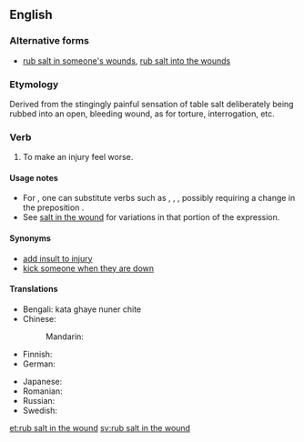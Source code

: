 ==English==

===Alternative forms===
* [[rub salt in someone's wounds]], [[rub salt into the wounds]]

===Etymology===
Derived from the stingingly painful sensation of table salt deliberately being rubbed into an open, bleeding wound, as for torture, interrogation, etc.

===Verb===
{{head|en|verb|head=[[rub]] [[salt in the wound]]}}

# {{idiomatic}} To make an injury feel worse.

====Usage notes====
* For {{term|rub}}, one can substitute verbs such as {{term|add}}, {{term|pour}}, {{term|put}}, possibly requiring a change in the preposition {{term|in}}.
* See [[salt in the wound]] for variations in that portion of the expression.

====Synonyms====
* [[add insult to injury]]
* [[kick someone when they are down]]

====Translations====
{{trans-top|to make an injury feel worse}}
* Bengali: kata ghaye nuner chite
* Chinese:
*: Mandarin: {{t|zh|雪上加霜|tr=xuě shàng jiā shuāng|sc=Hani}}
* Finnish: {{t-|fi|vääntää veistä haavassa}}
* German: {{t|de|Finger auf die Wunde legen}}
{{trans-mid}}
* Japanese: {{t|ja|傷口に塩を塗る|tr=kizuguchi-ni shio-o nuru|sc=Jpan}}
* Romanian: {{t|ro|a pune sare pe rană}}
* Russian: {{t|ru|сыпать соль на рану|tr=sýpat' sol' na ránu|sc=Cyrl}}
* Swedish: {{t-|sv|strö salt i såren}}
{{trans-bottom}}

[[et:rub salt in the wound]]
[[sv:rub salt in the wound]]